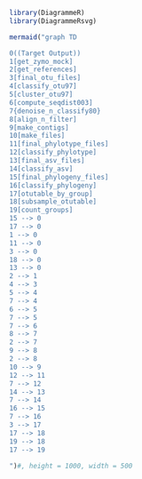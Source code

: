 ```r
library(DiagrammeR)
library(DiagrammeRsvg)

mermaid("graph TD

0((Target Output))
1[get_zymo_mock]
2[get_references]
3[final_otu_files]
4[classify_otu97]
5[cluster_otu97]
6[compute_seqdist003]
7{denoise_n_classify80}
8[align_n_filter]
9[make_contigs]
10[make_files]
11[final_phylotype_files]
12[classify_phylotype]
13[final_asv_files]
14[classify_asv]
15[final_phylogeny_files]
16[classify_phylogeny]
17[otutable_by_group]
18[subsample_otutable]
19[count_groups]
15 --> 0
17 --> 0
1 --> 0
11 --> 0
3 --> 0
18 --> 0
13 --> 0
2 --> 1
4 --> 3
5 --> 4
7 --> 4
6 --> 5
7 --> 5
7 --> 6
8 --> 7
2 --> 7
9 --> 8
2 --> 8
10 --> 9
12 --> 11
7 --> 12
14 --> 13
7 --> 14
16 --> 15
7 --> 16
3 --> 17
17 --> 18
19 --> 18
17 --> 19

")#, height = 1000, width = 500
```